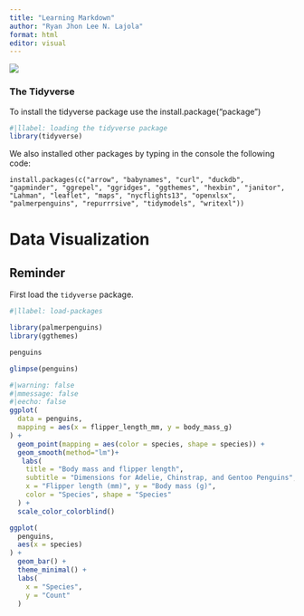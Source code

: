 ```yaml
---
title: "Learning Markdown"
author: "Ryan Jhon Lee N. Lajola"
format: html
editor: visual
---
```


![](lm-rlajola_files/impic1.jpg)

### The Tidyverse

To install the tidyverse package use the install.package("package")

```r
#|llabel: loading the tidyverse package
library(tidyverse)

```

We also installed other packages by typing in the console the following code:

`install.packages(c("arrow", "babynames", "curl", "duckdb", "gapminder", "ggrepel", "ggridges", "ggthemes", "hexbin", "janitor", "Lahman", "leaflet", "maps", "nycflights13", "openxlsx", "palmerpenguins", "repurrrsive", "tidymodels", "writexl"))`

# Data Visualization

::: callout-note
## Reminder

First load the `tidyverse` package.
:::

```r
#|llabel: load-packages

library(palmerpenguins)
library(ggthemes)

```

```r
penguins
```

```r
glimpse(penguins)
```

```r
#|warning: false
#|mmessage: false
#|eecho: false
ggplot(
  data = penguins,
  mapping = aes(x = flipper_length_mm, y = body_mass_g)
) +
  geom_point(mapping = aes(color = species, shape = species)) +
  geom_smooth(method="lm")+
   labs(
    title = "Body mass and flipper length",
    subtitle = "Dimensions for Adelie, Chinstrap, and Gentoo Penguins",
    x = "Flipper length (mm)", y = "Body mass (g)",
    color = "Species", shape = "Species"
  ) +
  scale_color_colorblind()
```

```r
ggplot(
  penguins,
  aes(x = species)
) +
  geom_bar() +
  theme_minimal() +
  labs(
    x = "Species",
    y = "Count"
  )
```
